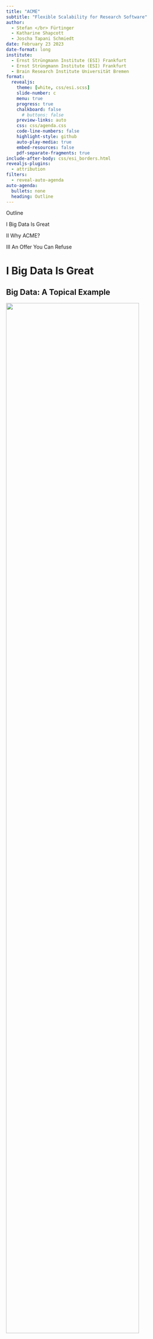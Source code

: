 ```yaml
---
title: "ACME"
subtitle: "Flexible Scalability for Research Software"
author:
  - Stefan </br> Fürtinger
  - Katharine Shapcott
  - Joscha Tapani Schmiedt
date: February 23 2023
date-format: long
institute:
  - Ernst Strüngmann Institute (ESI) Frankfurt
  - Ernst Strüngmann Institute (ESI) Frankfurt
  - Brain Research Institute Universität Bremen
format:
  revealjs:
    theme: [white, css/esi.scss]
    slide-number: c
    menu: true
    progress: true
    chalkboard: false
      # buttons: false
    preview-links: auto
    css: css/agenda.css
    code-line-numbers: false
    highlight-style: github
    auto-play-media: true
    embed-resources: false
    pdf-separate-fragments: true
include-after-body: css/esi_borders.html
revealjs-plugins:
  - attribution
filters:
  - reveal-auto-agenda
auto-agenda:
  bullets: none
  heading: Outline
---
```


```{=html}
<section class="title-slide slide level1 agenda-slide center">
<div class="agenda-heading">
<p>Outline</p>
</div>
<div class="agenda">
<div class="agenda-active">
<p>I Big Data Is Great</p>
</div>
<div class="agenda-active">
<p>II Why ACME?</p>
</div>
<div class="agenda-active">
<p>III An Offer You Can Refuse</p>
</div>
</div>
</section>
```

# I Big Data Is Great

## Big Data: A Topical Example

::: {.r-stack}
![](imgs/fastMRI_website.png){.fragment .fade-in-then-semi-out .absolute width="85%" top="1.5em" left="1em"}
![](imgs/fastMRI_knee.png){.fragment .absolute width="40%" left="1em" top="4em"}
![](imgs/fastMRI_brain.png){.fragment .absolute width="45%" right="1em" top="1.5em"}
:::

::: {.attribution}
See [fastmri.med.nyu.edu](https://fastmri.med.nyu.edu/)
:::

# II Why ACME?

## Get SLURMed {transition="fade-in" auto-animate=true}

```.python
# Which subject do we want to analyze?
subIdx = 0

# Take stock of data on disk
data = datasets.fetch_development_fmri(age_group="adult")
atlasCoords = datasets.fetch_coords_power_2011()

# Extract fMRI time-series averaged within spheres @ atlas coords
mask = NiftiSpheresMasker(seeds=atlasCoords)
timeseries = mask.fit_transform(data.func[subIdx],
                                confounds=data.confounds[subIdx])

# Compute functional connectivity b/w brain regions
estimator = GraphicalLassoCV()
estimator.fit(timeseries)

# Inspect results
plotting.plot_connectome(estimator.covariance_)
```

::: {.r-stack}
![](imgs/subject0.png){.fragment fragment-index=1 .fade-in-then-out .absolute top="3em" left="5em" width="55%"}
:::

## Get SLURMed {auto-animate=true}

```.python
def compute_connectome(subIdx):

      # Take stock of data on disk
      data = datasets.fetch_development_fmri(age_group="adult")
      atlasCoords = datasets.fetch_coords_power_2011()

      # Extract fMRI time-series averaged within spheres @ atlas coords
      masker = NiftiSpheresMasker(seeds=atlasCoords)
      timeseries = masker.fit_transform(data.func[subIdx],
                                        confounds=data.confounds[subIdx])

      # Compute functional connectivity b/w brain regions
      estimator = GraphicalLassoCV()
      estimator.fit(timeseries)
      return estimator.covariance_

if __name__ == "__main__":

      # Compute functional connectivity of subject and save result
      con = compute_connectome(sys.argv[1])
      np.save("con_{}".format(sys.argv[1]), con)
```

## Get SLURMed {auto-animate=true}

```.python
```

. . .

```.bash
#!/bin/bash
#
# SLURM script for computing per-subject connectomes
#
#SBATCH -J connectome_batch # Common name for the job-array
#SBATCH -p myPartition      # Partition
#SBATCH -c 2                # Use two cores
#SBATCH -t 0-2:00           # Max run-time of 2 hours
#SBATCH --mem 4000          # Request 4 GB of RAM
#SBATCH -o con_%A_%a.out    # Redirect stdout/stderr to file
#SBATCH --array=1-33        # Define job-array

source /path/to/conda/etc/profile.d/conda.sh
conda activate myenv
srun python connectome.py "$SLURM_ARRAY_TASK_ID"
```

## Get SLURMed {auto-animate=true}

```.python
```

```.bash
```

. . .

```{data-id="code4"}
sbatch run_connectome.sh
```

## Get SLURMed {auto-animate=true}

```.python
```

```.bash
```

```{data-id="code4"}
sbatch run_connectome.sh
Submitted batch job 21607933

squeue --me
ACCOUNT JOBID PARTITION NODELIST PRIORITY TIME STATE
fuertingers 21607933_3 8GBXS esi-svhpc46 25228545 0:11 RUNNING
fuertingers 21607933_4 8GBXS esi-svhpc46 25228545 0:11 RUNNING
fuertingers 21607933_5 8GBXS esi-svhpc29 25228545 0:11 RUNNING
fuertingers 21607933_2 8GBXS esi-svhpc24 25228545 0:15 RUNNING
fuertingers 21607933_1 8GBXS esi-svhpc24 25228545 0:16 RUNNING
...
```

## Get SLURMed {transition="fade"}

<!-- ```{=html}
<iframe src="imgs/sbatch.html" width="100%" height="80%"></iframe>
``` -->

![](imgs/sbatch_schedmd.gif)

## It All Started With A gist...

![](imgs/acme_gist.png){.position .absolute height="80%" left="2em"}

## Asynchronous Computing Made ESI

![](imgs/acme_logo.png){.position .absolute left="0em" top="2em" width="22%"}

::: {.incremental style="font-size: 0.9em; " .position .absolute left="8em" right="0em" top="2.5em"}
- accelerates "simple", i.e., [embarassingly parallel]{.esi-emph}, workloads
- [wraps]{.esi-emph} sequential code and [maps]{.esi-emph} on parallel computing hardware
- DIY parallelization via [context manager]{.esi-emph} `ParallelMap` in Python
- built on top of [[dask](https://www.dask.org/)]{.esi-emph} and
  [[dask-jobqueue](https://jobqueue.dask.org/en/latest/)]{.esi-emph} to
  integrate with HPC clusters
  ![](imgs/dask.svg){.position .absolute left="-8em" top="6em" width="30%"}
  ![](imgs/dask-jobqueue.png){.position .absolute left="-8em" top="9em" width="30%"}
:::

. . .

::: {.position .absolute top="13.5em" left="3em"}
```.bash
pip install esi-acme
conda install -c conda-forge esi-acme
```
:::

## An Unpractical Example

```.python
def f(x, y, z=3):
    return (x + y) * z
```

[Objective:]{.esi-emph} Evaluate `f` for four different values of `x` and `y = 4`

. . .

`f(`[2]{.esi-emph}`, 4, z=3) = 18`

`f(`[4]{.esi-emph}`, 4, z=3) = 24`

`f(`[6]{.esi-emph}`, 4, z=3) = 30`

`f(`[8]{.esi-emph}`, 4, z=3) = 36`

## An Unpractical Example {auto-animate="true"}

```.python
def f(x, y, z=3):
    return (x + y) * z
```

## An Unpractical Example {auto-animate="true"}

```.python
from acme import ParallelMap

def f(x, y, z=3):
    return (x + y) * z

with ParallelMap(f, [2, 4, 6, 8], 4) as pmap:
    pmap.compute()
```

## An Unpractical Example {auto-animate="true"}

![](imgs/acme_simple.webm){.position .absolute height="100%" top="0em"}


## Back To SLURM Connectomes...  {auto-animate="true"}

. . .

```.python
def compute_connectome(subIdx):

      # Take stock of data on disk
      data = datasets.fetch_development_fmri(age_group="adult")
      atlasCoords = datasets.fetch_coords_power_2011()

      # Extract fMRI time-series averaged within spheres @ atlas coords
      masker = NiftiSpheresMasker(seeds=atlasCoords)
      timeseries = masker.fit_transform(data.func[subIdx],
                                        confounds=data.confounds[subIdx])

      # Compute functional connectivity b/w brain regions
      estimator = GraphicalLassoCV()
      estimator.fit(timeseries)
      return estimator.covariance_

if __name__ == "__main__":

      # Compute functional connectivity of subject and save result
      con = compute_connectome(sys.argv[1])
      np.save("con_{}".format(sys.argv[1]), con)
```

## Back To SLURM Connectomes...  {auto-animate=true}

```.python
def compute_connectome(subIdx):

      # Take stock of data on disk
      data = datasets.fetch_development_fmri(age_group="adult")
      atlasCoords = datasets.fetch_coords_power_2011()

      # Extract fMRI time-series averaged within spheres @ atlas coords
      masker = NiftiSpheresMasker(seeds=atlasCoords)
      timeseries = masker.fit_transform(data.func[subIdx],
                                        confounds=data.confounds[subIdx])

      # Compute functional connectivity b/w brain regions
      estimator = GraphicalLassoCV()
      estimator.fit(timeseries)
      return estimator.covariance_

if __name__ == "__main__":

      # Compute functional connectivity of subject and save result
      with ParallelMap(compute_connectome, range(21)) as pmap:
          results = pmap.compute()
```

. . .

[...[or]{.esi-emph}]{.position .absolute left="10em" bottom="1em"}

## Back To SLURM Connectomes... {auto-animate="true"}

### ...in Jupyter

```.python
[1]: from connectome import compute_connectome, subjectList
     from acme import ParallelMap
```

## Back To SLURM Connectomes... {auto-animate="true"}

### ...in Jupyter

```.python
[1]: from connectome import compute_connectome, subjectList
     from acme import ParallelMap
     from dask_jobqueue import SLURMCluster
```

. . .

```.python
[2]: cluster = SLURMCluster(queue="8GBXS", cores=1, memory="8GB", processes=1,
                            local_directory="/path/to/somewhere", python=sys.executable,
                            job_directives_skip=["-t", "--mem"])
     cluster.scale(10)
```

## Back To SLURM Connectomes... {auto-animate=true}

### ...in Jupyter

```.python
[1]: from connectome import compute_connectome, subjectList
     from acme import ParallelMap
```

## Back To SLURM Connectomes... {auto-animate=true}

### ...in Jupyter

```.python
[1]: from connectome import compute_connectome, subjectList
     from acme import ParallelMap, esi_cluster_setup
```

. . .

```.python
[2]: myClient = esi_cluster_setup(n_workers=10, partition="8GBXS")
```

## Back To SLURM Connectomes... {auto-animate=true}

### ...in Jupyter

```.python
[1]: from connectome import compute_connectome, subjectList
     from acme import ParallelMap, esi_cluster_setup
```

```.python
[2]: myClient = esi_cluster_setup(n_workers=10, partition="8GBXS")
```
```{data-id="jupyter2" style="font-size: 0.4em; "}
<slurm_cluster_setup> Requested worker-count 10 exceeds `n_workers_startup`: waiting for 1 workers to come online, then proceed
<slurm_cluster_setup> SLURM workers ready: 1/1 	[elapsed time 00:05 | timeout at 01:00]
<slurm_cluster_setup> Cluster dashboard accessible at http://10.100.32.17:40043/status
```

. . .

```.python
[3]: with ParallelMap(compute_connectome, subjectList, result_shape=(264, 264, None))) as pmap:
         results = pmap.compute()
```

## Back To SLURM Connectomes... {auto-animate=true}

### ...in Jupyter

```.python
[1]: from connectome import compute_connectome, subjectList
     from acme import ParallelMap, esi_cluster_setup
```

```.python
[2]: myClient = esi_cluster_setup(n_workers=10, partition="8GBXS")
```
```{data-id="jupyter2" style="font-size: 0.4em; "}
<slurm_cluster_setup> Requested worker-count 10 exceeds `n_workers_startup`: waiting for 1 workers to come online, then proceed
<slurm_cluster_setup> SLURM workers ready: 1/1 	[elapsed time 00:05 | timeout at 01:00]
<slurm_cluster_setup> Cluster dashboard accessible at http://10.100.32.17:40043/status
```

```.python
[3]: with ParallelMap(compute_connectome, subjectList, result_shape=(264, 264, None))) as pmap:
         results = pmap.compute()
```
```{data-id="jupyter3" style="font-size: 0.4em; " code-line-numbers="2-3"}
<ParallelMap> INFO: This is ACME v. 2022.12
<ParallelMap> INFO: Attaching to global parallel computing client <Client: 'tcp://10.100.32.17:33661' processes=10 threads=10, memory=74.50 GiB>
```

. . .

::: {data-id="box1" style="background: rgba(0,0,0,0); width: 100%; height: 1em; border: 0.1em solid red; " .absolute top="10.5em" left="0em" .fade}
:::


## Back To SLURM Connectomes... {auto-animate=true}

### ...in Jupyter

```.python
[1]: from connectome import compute_connectome, subjectList
     from acme import ParallelMap, esi_cluster_setup
```

```.python
[2]: myClient = esi_cluster_setup(n_workers=10, partition="8GBXS")
```
```{data-id="jupyter2" style="font-size: 0.4em; "}
<slurm_cluster_setup> Requested worker-count 10 exceeds `n_workers_startup`: waiting for 1 workers to come online, then proceed
<slurm_cluster_setup> SLURM workers ready: 1/1 	[elapsed time 00:05 | timeout at 01:00]
<slurm_cluster_setup> Cluster dashboard accessible at http://10.100.32.17:40043/status
```

```.python
[3]: with ParallelMap(compute_connectome, subjectList, result_shape=(264, 264, None))) as pmap:
         results = pmap.compute()
```
```{data-id="jupyter3" style="font-size: 0.4em; color: red; " code-line-numbers="2-3"}
<ParallelMap> INFO: This is ACME v. 2022.12
<ParallelMap> INFO: Attaching to global parallel computing client <Client: 'tcp://10.100.32.17:33661' processes=10 threads=10, memory=74.50 GiB>
<ParallelMap> INFO: Preparing 21 parallel calls of `compute_connectome` using 10 workers
<ParallelMap> INFO: Log information available at /cs/slurm/fuertingers/fuertingers_20230207-093941
100% |██████████| 21/21 [01:46<00:00]
<ParallelMap> INFO: SUCCESS! Finished parallel computation. Results have been saved to /cs/home/fuertingers/ACME_20230207-094014-740639/compute_connectome.h5 with links to data payload located in /cs/home/fuertingers/ACME_20230207-094014-740639/compute_connectome_payload
```

::: {data-id="box1" style="background: rgba(0,0,0,0); width: 100%; height: 1em; border: 0.1em solid red; " .absolute top="10.5em" left="0em" .fade}
:::

## Back To SLURM Connectomes... {auto-animate=true}

### ...in Jupyter

```.python
[1]: from connectome import compute_connectome, subjectList
     from acme import ParallelMap, esi_cluster_setup
```

```.python
[2]: myClient = esi_cluster_setup(n_workers=10, partition="8GBXS")
```
```{data-id="jupyter2" style="font-size: 0.4em; "}
<slurm_cluster_setup> Requested worker-count 10 exceeds `n_workers_startup`: waiting for 1 workers to come online, then proceed
<slurm_cluster_setup> SLURM workers ready: 1/1 	[elapsed time 00:05 | timeout at 01:00]
<slurm_cluster_setup> Cluster dashboard accessible at http://10.100.32.17:40043/status
```

```.python
[3]: with ParallelMap(compute_connectome, subjectList, result_shape=(264, 264, None))) as pmap:
         results = pmap.compute()
```
```{data-id="jupyter3" style="font-size: 0.4em; "}
<ParallelMap> INFO: This is ACME v. 2022.12
<ParallelMap> INFO: Attaching to global parallel computing client <Client: 'tcp://10.100.32.17:33661' processes=10 threads=10, memory=74.50 GiB>
<ParallelMap> INFO: Preparing 21 parallel calls of `compute_connectome` using 10 workers
<ParallelMap> INFO: Log information available at /cs/slurm/fuertingers/fuertingers_20230207-093941
100% |██████████| 21/21 [01:46<00:00]
<ParallelMap> INFO: SUCCESS! Finished parallel computation. Results have been saved to /cs/home/fuertingers/ACME_20230207-094014-740639/compute_connectome.h5 with links to data payload located in /cs/home/fuertingers/ACME_20230207-094014-740639/compute_connectome_payload
```

::: {data-id="box1" style="background: rgba(0,0,0,0); width: 100%; height: 1.5em; border: 0.1em solid red; " .absolute top="12.9em" left="0em" .fade}
:::

. . .

[...what?]{.position .absolute left="10em" bottom="1em"}

## Back To SLURM Connectomes...

### ...in Jupyter

```.python
[4]: pmap.results_container
```
. . .

```{data-id="jupyter4" style="font-size: 0.4em; "}
'/cs/home/fuertingers/ACME_20230206-122528-965199/compute_connectome.h5'
```

. . .

```.python
[5]: results
```

. . .

```{data-id="jupyter5" style="font-size: 0.4em; "}
['/cs/home/fuertingers/ACME_20230206-122528-965199/compute_connectome_payload/compute_connectome_0.h5',
 '/cs/home/fuertingers/ACME_20230206-122528-965199/compute_connectome_payload/compute_connectome_1.h5',
 '/cs/home/fuertingers/ACME_20230206-122528-965199/compute_connectome_payload/compute_connectome_2.h5',
 '/cs/home/fuertingers/ACME_20230206-122528-965199/compute_connectome_payload/compute_connectome_3.h5',
 '/cs/home/fuertingers/ACME_20230206-122528-965199/compute_connectome_payload/compute_connectome_4.h5']
```

::: {.incremental style="font-size: 0.85em; "}
- single [aggregate results file]{.esi-emph} `compute_connectome.h5`
  only points to data written by workers
- each worker saves results [independently]{.esi-emph} to files in the `*_payload` directory
- leverages [HDF5 Virtual Datasets]{.esi-emph}
:::


## Communication via Filesystem

<!-- ::: {.r-stack}
![](imgs/virtual_dataset_illustration_i.png){.fragment .fade-in-then-out .absolute top="2em" right="1em" width="95%"}
![](imgs/virtual_dataset_illustration_ii.png){.fragment .fade-in-then-out .absolute top="2em" right="1em" width="95%"}
::: -->

![](imgs/virtual_dataset_illustration_ii.png){.fragment .fade-in-then-out .absolute top="2em" right="1em" width="100%"}


# III An Offer You Can Refuse

## Why Python? {auto-animate="true"}

. . .

Home to [modern ML/AI libraries]{.esi-emph}

```.python
from torch.optim import Adam
from torch.nn import Sequential
from acme import ParallelMap

def hyper_par_tuning(learning_rate, epochs=10):
  model = Sequential(...)
  optimizer = Adam(model.parameters(), lr=learning_rate, betas=(0.5, 0.999))
  ...
  for epoch in range(epochs):
    classifications = model(inputs)
    loss = criterion(classifications, labels)
    loss.backward()
    optimizer.step()
    ...
```

## Why Python? {auto-animate="true"}

Home to [modern ML/AI libraries]{.esi-emph}

```.python
from torch.optim import Adam
from torch.nn import Sequential
from acme import ParallelMap

def hyper_par_tuning(learning_rate, epochs=10):
  model = Sequential(...)
  optimizer = Adam(model.parameters(), lr=learning_rate, betas=(0.5, 0.999))
  ...
  for epoch in range(epochs):
    classifications = model(inputs)
    loss = criterion(classifications, labels)
    loss.backward()
    optimizer.step()
    ...
with ParallelMap(hyper_par_tuning, np.linspace(1e-3, 1e-6, 100)) as pmap:
  pmap.compute()
```

## Why Python? {auto-animate="true"}

[Interfaces]{.esi-emph}...

. . .

...with [R]{.esi-emph}

```.R
sample_stats <- function(d_mu, d_sd) {
    samp <- rnorm(10^6, d_mu, d_sd)
    c(s_mu = mean(samp), s_sd = sd(samp))
}
```

::: {style="height: 1em; "}
:::

. . .

```.python
from rpy2.robjects.packages import STAP

def sample_stats(mu, sd):
  with open("some_code.R", "r") as Rfile:
    Rcode = Rfile.read()
  some_code = STAP(Rcode, "sample_stats")
  return np.array(some_code.sample_stats(mu, sd))

with ParallelMap(some_code.sample_stats, [2, 4, 6, 8], [3, 5, 7, 9]) as pmap:
  pmap.compute()
```

## Why Python? {auto-animate="true"}

[Interfaces]{.esi-emph}...

...with [system binaries]{.esi-emph}

```.python
import subprocess

def freesurf_preproc(subIdx):
  cmd = "recon-all -s sub-{subj:d} -i sub-{subj:d}_ses-BL_T1w.nii.gz -all"
  subprocess.run(cmd.format(sub=subIdx), text=True, shell=True, check=True)

with ParallelMap(freesurf_preproc, np.arange(101, 151)) as pmap:
  pmap.compute()
```

. . .

...and [FORTRAN]{.esi-emph}, [Java]{.esi-emph}, [Octave]{.esi-emph}, ...

## ACME {visibilty="uncounted"}

## ACME is [not]{style="color: red"}

::: {.incremental style="font-size: 1.0em; " .absolute .position top="3em"}
- another `sbatch` wrapper
- tuned for best performance possible
- a general purpose parallelization framework
- up for tasks requiring inter-worker communication
- built for for processing shared distributed data structures
- a great way to tackle CFD problems/PDE discretizations
:::

## ACME [is]{.esi-emph}

::: {.incremental style="font-size: 0.9em; " .absolute .position bottom="1em"}
- made for [easy-to-use parallelization]{.esi-emph} of code not written with concurrency in mind
- [application-agnostic]{.esi-emph}: has been used for math optimization,
  neural networks, fMRI and is the parallelization engine of
  ![](imgs/syncopy_logo.svg){.absolute .position top="3.7em" right="2.8em" width="15%"}
- based on existing [robust parallel computing libraries]{.esi-emph} (dask, dask-jobqueue)
- [small network footprint]{.esi-emph} by shifting concurrency to filesystem
- fully [open-source on [GitHub](https://github.com/esi-neuroscience/acme)]{.esi-emph} PRs welcome!
- open to [[include more HPC centers]{.esi-epmh}]{.esi-emph}

  ``<your-institution-here>_cluster_setup``
:::

## {visibilty="uncounted"}

::: {style="height: 0.8em; "}
:::

::: {.r-fit-text}
Thank You For Your Attention!
:::

[**GitHub**]{.absolute top="10.5em" left="0em" style="font-size: 0.9em; "}

![](imgs/me.jpeg){.absolute top="4em" left="3em" width="16%"}
[Stefan]{.absolute top="9.5em" left="4.5em" style="font-size: 0.9em; "}
[@pantaray]{.absolute top="10.5em" left="3.5em" style="font-size: 0.9em; "}

![](imgs/katharine.jpg){.absolute top="4em" left="10.5em" width="16%"}
[Katharine]{.absolute top="9.5em" left="12em" style="font-size: 0.9em; "}
[@KatharineShapcott]{.absolute top="10.5em" left="10em" style="font-size: 0.9em; "}

![](imgs/joscha.jpeg){.absolute top="4em" left="18.7em" width="16%"}
[Joscha]{.absolute top="9.5em" left="21.7em" style="font-size: 0.9em; "}
[@joschaschmiedt]{.absolute top="10.5em" left="20em" style="font-size: 0.9em; "}

![](imgs/acme_logo.png){.absolute top="11em" left="2em" width="15%"}
[[https://github.com/esi-neuroscience/acme](https://github.com/esi-neuroscience/acme)]{.absolute top="14em" left="8em" style="font-size: 0.9em; "}

[**Contact**: [stefan.fuertinger@esi-frankfurt.de](stefan.fuertinger@esi-frankfurt.de)]{.absolute top="16.5em" left="5em" style="font-size: 0.9em; "}

## {background-image="imgs/acme_nilearn_demo.gif" background-opacity="0.2" visibilty="uncounted"}

::: {style="height: 0.8em; "}
:::

::: {.r-fit-text}
Thank You For Your Attention!
:::

[**GitHub**]{.absolute top="10.5em" left="0em" style="font-size: 0.9em; "}

![](imgs/me.jpeg){.absolute top="4em" left="3em" width="16%"}
[Stefan]{.absolute top="9.5em" left="4.5em" style="font-size: 0.9em; "}
[@pantaray]{.absolute top="10.5em" left="3.5em" style="font-size: 0.9em; "}

![](imgs/katharine.jpg){.absolute top="4em" left="10.5em" width="16%"}
[Katharine]{.absolute top="9.5em" left="12em" style="font-size: 0.9em; "}
[@KatharineShapcott]{.absolute top="10.5em" left="10em" style="font-size: 0.9em; "}

![](imgs/joscha.jpeg){.absolute top="4em" left="18.7em" width="16%"}
[Joscha]{.absolute top="9.5em" left="21.7em" style="font-size: 0.9em; "}
[@joschaschmiedt]{.absolute top="10.5em" left="20em" style="font-size: 0.9em; "}

![](imgs/acme_logo.png){.absolute top="11em" left="2em" width="15%"}
[[https://github.com/esi-neuroscience/acme](https://github.com/esi-neuroscience/acme)]{.absolute top="14em" left="8em" style="font-size: 0.9em; "}

[**Contact**: [stefan.fuertinger@esi-frankfurt.de](stefan.fuertinger@esi-frankfurt.de)]{.absolute top="16.5em" left="5em" style="font-size: 0.9em; "}

## Clippings {visibility="hidden"}

- explain fMRI!!!
- fastMRI: 1.5/3.0 Tesla
- many people do stuff embarassingly parallel!
- specify ACME Audience!
- parallelization for people who do not care about parallelization!
- it's GNU parallel w/SLURM
